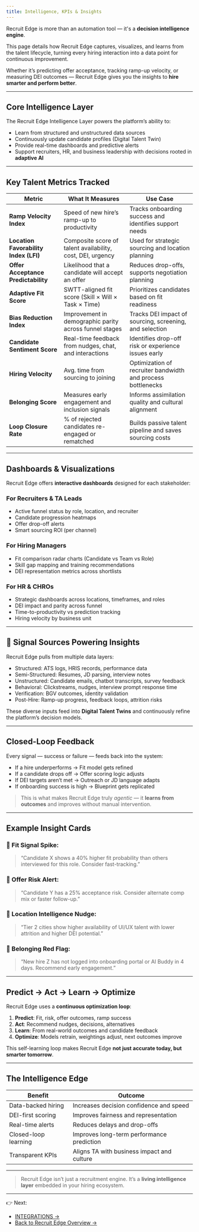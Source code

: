 ```yaml
---
title: Intelligence, KPIs & Insights
---
```


Recruit Edge is more than an automation tool — it's a **decision intelligence engine**.

This page details how Recruit Edge captures, visualizes, and learns from the talent lifecycle, turning every hiring interaction into a data point for continuous improvement.

Whether it’s predicting offer acceptance, tracking ramp-up velocity, or measuring DEI outcomes — Recruit Edge gives you the insights to **hire smarter and perform better**.

---

## Core Intelligence Layer

The Recruit Edge Intelligence Layer powers the platform’s ability to:

- Learn from structured and unstructured data sources
- Continuously update candidate profiles (Digital Talent Twin)
- Provide real-time dashboards and predictive alerts
- Support recruiters, HR, and business leadership with decisions rooted in **adaptive AI**

---

## Key Talent Metrics Tracked

| Metric | What It Measures | Use Case |
|--------|-------------------|----------|
| **Ramp Velocity Index** | Speed of new hire’s ramp-up to productivity | Tracks onboarding success and identifies support needs |
| **Location Favorability Index (LFI)** | Composite score of talent availability, cost, DEI, urgency | Used for strategic sourcing and location planning |
| **Offer Acceptance Predictability** | Likelihood that a candidate will accept an offer | Reduces drop-offs, supports negotiation planning |
| **Adaptive Fit Score** | SWTT-aligned fit score (Skill × Will × Task × Time) | Prioritizes candidates based on fit readiness |
| **Bias Reduction Index** | Improvement in demographic parity across funnel stages | Tracks DEI impact of sourcing, screening, and selection |
| **Candidate Sentiment Score** | Real-time feedback from nudges, chat, and interactions | Identifies drop-off risk or experience issues early |
| **Hiring Velocity** | Avg. time from sourcing to joining | Optimization of recruiter bandwidth and process bottlenecks |
| **Belonging Score** | Measures early engagement and inclusion signals | Informs assimilation quality and cultural alignment |
| **Loop Closure Rate** | % of rejected candidates re-engaged or rematched | Builds passive talent pipeline and saves sourcing costs |

---

## Dashboards & Visualizations

Recruit Edge offers **interactive dashboards** designed for each stakeholder:

### For Recruiters & TA Leads
- Active funnel status by role, location, and recruiter
- Candidate progression heatmaps
- Offer drop-off alerts
- Smart sourcing ROI (per channel)

### For Hiring Managers
- Fit comparison radar charts (Candidate vs Team vs Role)
- Skill gap mapping and training recommendations
- DEI representation metrics across shortlists

### For HR & CHROs
- Strategic dashboards across locations, timeframes, and roles
- DEI impact and parity across funnel
- Time-to-productivity vs prediction tracking
- Hiring velocity by business unit

---

## 📡 Signal Sources Powering Insights

Recruit Edge pulls from multiple data layers:

- Structured: ATS logs, HRIS records, performance data  
- Semi-Structured: Resumes, JD parsing, interview notes  
- Unstructured: Candidate emails, chatbot transcripts, survey feedback  
- Behavioral: Clickstreams, nudges, interview prompt response time  
- Verification: BGV outcomes, identity validation  
- Post-Hire: Ramp-up progress, feedback loops, attrition risks

These diverse inputs feed into **Digital Talent Twins** and continuously refine the platform’s decision models.

---

## Closed-Loop Feedback

Every signal — success or failure — feeds back into the system:

- If a hire underperforms → Fit model gets refined
- If a candidate drops off → Offer scoring logic adjusts
- If DEI targets aren’t met → Outreach or JD language adapts
- If onboarding success is high → Blueprint gets replicated

> This is what makes Recruit Edge truly *agentic* — it **learns from outcomes** and improves without manual intervention.

---

## Example Insight Cards

### 📌 Fit Signal Spike:
> “Candidate X shows a 40% higher fit probability than others interviewed for this role. Consider fast-tracking.”

### 📌 Offer Risk Alert:
> “Candidate Y has a 25% acceptance risk. Consider alternate comp mix or faster follow-up.”

### 📌 Location Intelligence Nudge:
> “Tier 2 cities show higher availability of UI/UX talent with lower attrition and higher DEI potential.”

### 📌 Belonging Red Flag:
> “New hire Z has not logged into onboarding portal or AI Buddy in 4 days. Recommend early engagement.”

---

## Predict → Act → Learn → Optimize

Recruit Edge uses a **continuous optimization loop**:

1. **Predict**: Fit, risk, offer outcomes, ramp success  
2. **Act**: Recommend nudges, decisions, alternatives  
3. **Learn**: From real-world outcomes and candidate feedback  
4. **Optimize**: Models retrain, weightings adjust, next outcomes improve

This self-learning loop makes Recruit Edge **not just accurate today, but smarter tomorrow**.

---

## The Intelligence Edge

| Benefit | Outcome |
|--------|----------|
| Data-backed hiring | Increases decision confidence and speed |
| DEI-first scoring | Improves fairness and representation |
| Real-time alerts | Reduces delays and drop-offs |
| Closed-loop learning | Improves long-term performance prediction |
| Transparent KPIs | Aligns TA with business impact and culture |

---

> Recruit Edge isn’t just a recruitment engine. It’s a **living intelligence layer** embedded in your hiring ecosystem.

---

👉 Next:
- [INTEGRATIONS →](/recruit-edge/intergrations)
- [Back to Recruit Edge Overview →](/recruit-edge/overview)
